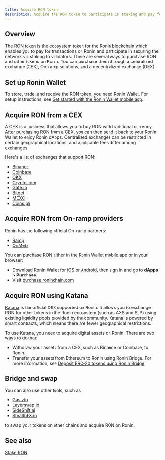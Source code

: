 ```yaml
---
title: Acquire RON token
description: Acquire the RON token to participate in staking and pay for gas fees.
---
```



## Overview

The RON token is the ecosystem token for the Ronin blockchain which enables you to pay for transactions on Ronin and participate in securing the network via staking to validators.
There are several ways to purchase RON and other tokens on Ronin. You can purchase them through a centralized exchange (CEX), On-ramp solutions, and a decentralized exchange (DEX).

## Set up Ronin Wallet

To store, trade, and receive the RON token, you need Ronin Wallet. For setup instructions, see [Get started with the Ronin Wallet mobile app](https://support.roninchain.com/hc/en-us/articles/14037076528283-Getting-Started-on-Ronin-Mobile-Wallet).

## Acquire RON from a CEX

A CEX is a business that allows you to buy RON
with traditional currency. After purchasing RON from a CEX, you can then send it back to your Ronin Wallet to enjoy
Ronin dApps. Centralized exchanges can be restricted in certain
geographical locations, and applicable fees differ among exchanges.

Here's a list of exchanges that support RON:

* [Binance](https://www.binance.com/)
* [Coinbase](https://www.coinbase.com/)
* [OKX](https://www.okx.com/)
* [Crypto.com](https://crypto.com/exchange/trade/spot/RONIN_USD)
* [Gate.io](https://www.gate.io/trade/RON_USDT)
* [Bitget](https://www.bitget.com/spot/RONUSDT)
* [MEXC](https://www.mexc.com/exchange/RON_USDT)
* [Coins.ph](https://pro.coins.ph/en-ph/trade/RON/PHP/)

## Acquire RON from On-ramp providers

Ronin has the following official On-ramp partners:

* [Ramp](https://ramp.network/buy)
* [OnMeta](https://onmeta.in/buytoken)

You can purchase RON either in the Ronin Wallet mobile app or in your browser:

* Download Ronin Wallet for [iOS](https://apps.apple.com/us/app/ronin-wallet/id1592675001) or [Android](https://play.google.com/store/apps/details?id=com.skymavis.genesis&hl=en_US&gl=US), then sign in and go to **dApps > Purchase**.
* Visit [purchase.roninchain.com](http://purchase.roninchain.com/)

## Acquire RON using Katana

[Katana](https://app.roninchain.com/swap) is the official DEX supported on Ronin. 
It allows you to exchange RON for other tokens in the Ronin ecosystem (such as AXS and SLP) using existing
liquidity pools provided by the community. Katana is powered by smart
contracts, which means there are fewer geographical restrictions.

To use Katana, you need to acquire digital assets on Ronin. There are two ways to do that:

* Withdraw your assets from a CEX, such as Binance or Coinbase, to Ronin.
* Transfer your assets from Ethereum to Ronin using Ronin Bridge. For more information, see [Deposit ERC-20 tokens using Ronin Bridge](../apps/ronin-bridge/guides/deposit-token.md).

## Bridge and swap

You can also use other tools, such as 

* [Gas.zip](https://www.gas.zip/)
* [Layerswap.io](https://layerswap.io/app/)
* [SideShift.ai](https://sideshift.ai/eth/ron)
* [StealthEX.io](https://stealthex.io/exchange/new/?to=ron)

to swap your tokens on other chains and acquire RON on Ronin.

## See also

[Stake RON](../protocol/delegators/become-delegator.mdx)

